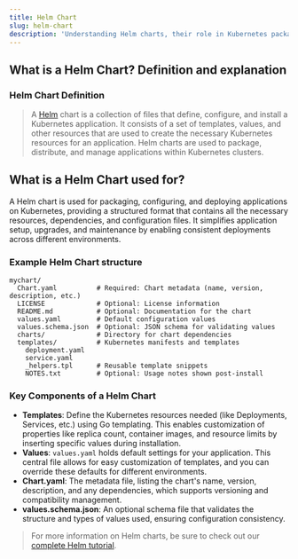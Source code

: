```yaml
---
title: Helm Chart
slug: helm-chart
description: 'Understanding Helm charts, their role in Kubernetes package management, and how they simplify the process of deploying, managing, and scaling applications'
---
```


## What is a Helm Chart? Definition and explanation

### Helm Chart Definition

> A [Helm](/docs/glossary/helm/) chart is a collection of files that define, configure, and install a Kubernetes application. It consists of a set of templates, values, and other resources that are used to create the necessary Kubernetes resources for an application. Helm charts are used to package, distribute, and manage applications within Kubernetes clusters.

## What is a Helm Chart used for?

A Helm chart is used for packaging, configuring, and deploying applications on Kubernetes, providing a structured format that contains all the necessary resources, dependencies, and configuration files. It simplifies application setup, upgrades, and maintenance by enabling consistent deployments across different environments.

### Example Helm Chart structure

```
mychart/
  Chart.yaml          # Required: Chart metadata (name, version, description, etc.)
  LICENSE             # Optional: License information
  README.md           # Optional: Documentation for the chart
  values.yaml         # Default configuration values
  values.schema.json  # Optional: JSON schema for validating values
  charts/             # Directory for chart dependencies
  templates/          # Kubernetes manifests and templates
    deployment.yaml
    service.yaml
    _helpers.tpl      # Reusable template snippets
    NOTES.txt         # Optional: Usage notes shown post-install
```

### Key Components of a Helm Chart

- **Templates**: Define the Kubernetes resources needed (like Deployments, Services, etc.) using Go templating. This enables customization of properties like replica count, container images, and resource limits by inserting specific values during installation.
- **Values**: `values.yaml` holds default settings for your application. This central file allows for easy customization of templates, and you can override these defaults for different environments.
- **Chart.yaml**: The metadata file, listing the chart's name, version, description, and any dependencies, which supports versioning and compatibility management.
- **values.schema.json**: An optional schema file that validates the structure and types of values used, ensuring configuration consistency.

> For more information on Helm charts, be sure to check out our [complete Helm tutorial](/blog/what-is-helm-in-kubernetes/#what-is-a-helm-chart).